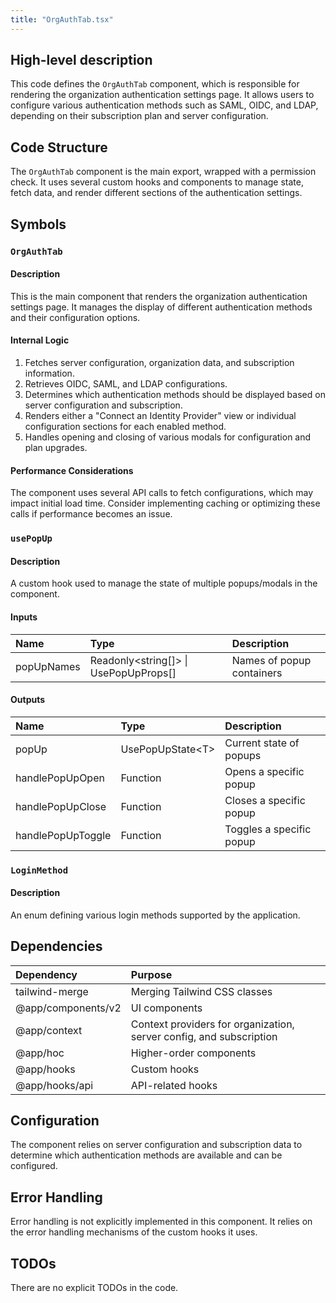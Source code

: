 ```yaml
---
title: "OrgAuthTab.tsx"
---
```


## High-level description
This code defines the `OrgAuthTab` component, which is responsible for rendering the organization authentication settings page. It allows users to configure various authentication methods such as SAML, OIDC, and LDAP, depending on their subscription plan and server configuration.

## Code Structure
The `OrgAuthTab` component is the main export, wrapped with a permission check. It uses several custom hooks and components to manage state, fetch data, and render different sections of the authentication settings.

## Symbols

### `OrgAuthTab`
#### Description
This is the main component that renders the organization authentication settings page. It manages the display of different authentication methods and their configuration options.

#### Internal Logic
1. Fetches server configuration, organization data, and subscription information.
2. Retrieves OIDC, SAML, and LDAP configurations.
3. Determines which authentication methods should be displayed based on server configuration and subscription.
4. Renders either a "Connect an Identity Provider" view or individual configuration sections for each enabled method.
5. Handles opening and closing of various modals for configuration and plan upgrades.

#### Performance Considerations
The component uses several API calls to fetch configurations, which may impact initial load time. Consider implementing caching or optimizing these calls if performance becomes an issue.

### `usePopUp`
#### Description
A custom hook used to manage the state of multiple popups/modals in the component.

#### Inputs
| Name | Type | Description |
|:-----|:-----|:------------|
| popUpNames | Readonly&lt;string[]&gt; \| UsePopUpProps[] | Names of popup containers |

#### Outputs
| Name | Type | Description |
|:-----|:-----|:------------|
| popUp | UsePopUpState&lt;T&gt; | Current state of popups |
| handlePopUpOpen | Function | Opens a specific popup |
| handlePopUpClose | Function | Closes a specific popup |
| handlePopUpToggle | Function | Toggles a specific popup |

### `LoginMethod`
#### Description
An enum defining various login methods supported by the application.

## Dependencies
| Dependency | Purpose |
|:-----------|:--------|
| tailwind-merge | Merging Tailwind CSS classes |
| @app/components/v2 | UI components |
| @app/context | Context providers for organization, server config, and subscription |
| @app/hoc | Higher-order components |
| @app/hooks | Custom hooks |
| @app/hooks/api | API-related hooks |

## Configuration
The component relies on server configuration and subscription data to determine which authentication methods are available and can be configured.

## Error Handling
Error handling is not explicitly implemented in this component. It relies on the error handling mechanisms of the custom hooks it uses.

## TODOs
There are no explicit TODOs in the code.